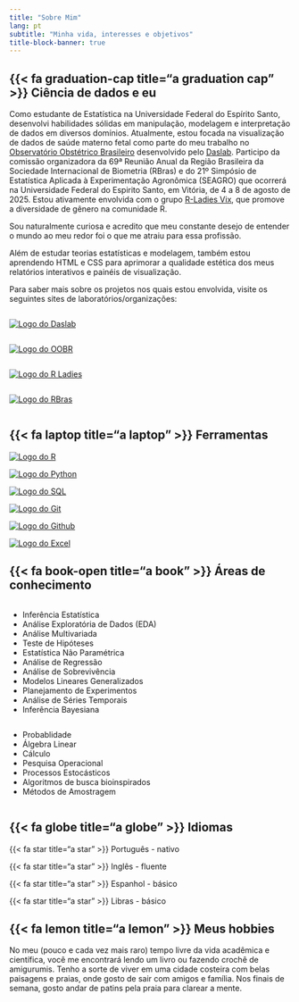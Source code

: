 ```yaml
---
title: "Sobre Mim"
lang: pt
subtitle: "Minha vida, interesses e objetivos"
title-block-banner: true
---
```


## {{< fa graduation-cap title="a graduation cap" >}} Ciência de dados e eu

Como estudante de Estatística na Universidade Federal do Espírito Santo, desenvolvi habilidades sólidas em manipulação, modelagem e interpretação de dados em diversos domínios. Atualmente, estou focada na visualização de dados de saúde materno fetal como parte do meu trabalho no [Observatório Obstétrico Brasileiro](https://observatorioobstetricobr.org/) desenvolvido pelo [Daslab](https://daslab-ufes.github.io/). Participo da comissão organizadora da 69ª Reunião Anual da Região Brasileira da Sociedade Internacional de Biometria (RBras) e do 21º Simpósio de Estatística Aplicada à Experimentação Agronômica (SEAGRO) que ocorrerá na Universidade Federal do Espirito Santo, em Vitória, de 4 a 8 de agosto de 2025. Estou ativamente envolvida com o grupo [R-Ladies Vix](https://rladies.org/), que promove a diversidade de gênero na comunidade R. 

Sou naturalmente curiosa e acredito que meu constante desejo de entender o mundo ao meu redor foi o que me atraiu para essa profissão.

Além de estudar teorias estatísticas e modelagem, também estou aprendendo HTML e CSS para aprimorar a qualidade estética dos meus relatórios interativos e painéis de visualização.

Para saber mais sobre os projetos nos quais estou envolvida, visite os seguintes sites de laboratórios/organizações:

::: column-container
::: column
[<img src="images/daslab_logo.png" alt="Logo do Daslab" class="daslab_logo"/>](https://daslab-ufes.github.io/)
:::

::: column
[<img src="images/oobr_logo.png" alt="Logo do OOBR" class="oobr_logo"/>](https://observatorioobstetricobr.org/)
:::
:::

::: column-container
::: column
[<img src="images/r-ladiesvix_logo.png" alt="Logo do R Ladies" class="rladies_logo"/>](https://rladies.org/)
:::

::: column
[<img src="images/Rbras_2025_logo.png" alt="Logo do RBras" class="rbras_logo"/>](https://69rbras21seagro.com.br/)
:::
:::

## {{< fa laptop title="a laptop" >}} Ferramentas

::: column-container
::: column1
[<img src="images/R_logo.png" alt="Logo do R" class="r_logo"/>](https://www.r-project.org/)
:::

::: column1
[<img src="images/python_logo.png" alt="Logo do Python" class="python_logo"/>](https://www.python.org/)
:::

::: column1
[<img src="images/postgresql_logo.png" alt="Logo do SQL" class="sql_logo"/>](https://www.postgresql.org/)
:::
:::

::: column-container
::: column1
[<img src="images/git_logo.png" alt="Logo do Git" class="git_logo"/>](https://git-scm.com/)
:::

::: column1
[<img src="images/github_logo.png" alt="Logo do Github" class="github_logo"/>](https://www.github.com/)
:::

::: column1
[<img src="images/excel_logo.png" alt="Logo do Excel" class="excel_logo"/>](https://www.microsoft.com/en-us/microsoft-365/excel)
:::
:::

## {{< fa book-open title="a book" >}} Áreas de conhecimento

::: column-container
::: column
-   Inferência Estatística
-   Análise Exploratória de Dados (EDA)
-   Análise Multivariada
-   Teste de Hipóteses
-   Estatística Não Paramétrica
-   Análise de Regressão
-   Análise de Sobrevivência
-   Modelos Lineares Generalizados
-   Planejamento de Experimentos
-   Análise de Séries Temporais
-   Inferência Bayesiana
:::

::: column
-   Probablidade
-   Álgebra Linear
-   Cálculo
-   Pesquisa Operacional
-   Processos Estocásticos
-   Algoritmos de busca bioinspirados
-   Métodos de Amostragem
:::
:::

## {{< fa globe title="a globe" >}} Idiomas

{{< fa star title="a star" >}} Português - nativo

{{< fa star title="a star" >}} Inglês - fluente

{{< fa star title="a star" >}} Espanhol - básico

{{< fa star title="a star" >}} Libras - básico

## {{< fa lemon title="a lemon" >}} Meus hobbies

No meu (pouco e cada vez mais raro) tempo livre da vida acadêmica e científica, você me encontrará lendo um livro ou fazendo crochê de amigurumis. Tenho a sorte de viver em uma cidade costeira com belas paisagens e praias, onde gosto de sair com amigos e família. Nos finais de semana, gosto andar de patins pela praia para clarear a mente.